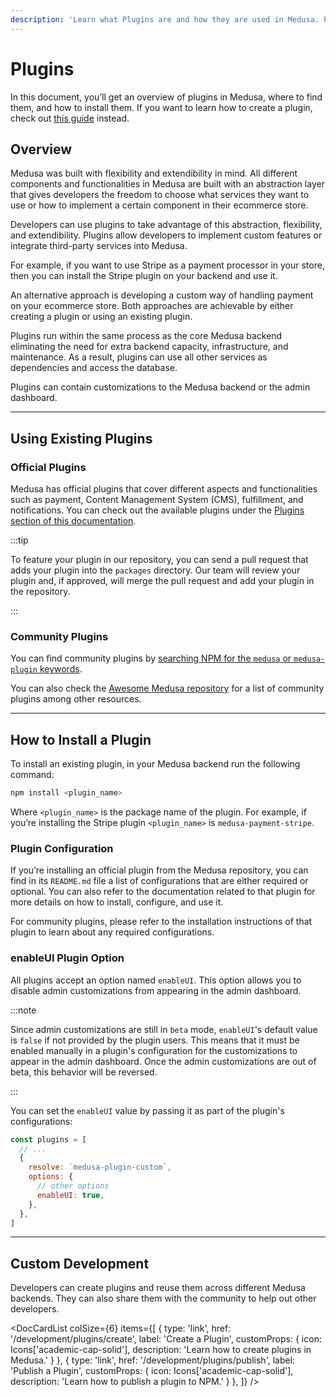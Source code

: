 ```yaml
---
description: 'Learn what Plugins are and how they are used in Medusa. Plugins are re-usable customizations that can be added to a Medusa backend.'
---
```



# Plugins

In this document, you’ll get an overview of plugins in Medusa, where to find them, and how to install them. If you want to learn how to create a plugin, check out [this guide](create.mdx) instead.

## Overview

Medusa was built with flexibility and extendibility in mind. All different components and functionalities in Medusa are built with an abstraction layer that gives developers the freedom to choose what services they want to use or how to implement a certain component in their ecommerce store.

Developers can use plugins to take advantage of this abstraction, flexibility, and extendibility. Plugins allow developers to implement custom features or integrate third-party services into Medusa.

For example, if you want to use Stripe as a payment processor in your store, then you can install the Stripe plugin on your backend and use it.

An alternative approach is developing a custom way of handling payment on your ecommerce store. Both approaches are achievable by either creating a plugin or using an existing plugin.

Plugins run within the same process as the core Medusa backend eliminating the need for extra backend capacity, infrastructure, and maintenance. As a result, plugins can use all other services as dependencies and access the database.

Plugins can contain customizations to the Medusa backend or the admin dashboard.

---

## Using Existing Plugins

### Official Plugins

Medusa has official plugins that cover different aspects and functionalities such as payment, Content Management System (CMS), fulfillment, and notifications. You can check out the available plugins under the [Plugins section of this documentation](../../plugins/overview.mdx).

:::tip

To feature your plugin in our repository, you can send a pull request that adds your plugin into the `packages` directory. Our team will review your plugin and, if approved, will merge the pull request and add your plugin in the repository.

:::

### Community Plugins

You can find community plugins by [searching NPM for the `medusa` or `medusa-plugin` keywords](https://www.npmjs.com/search?q=keywords%3Amedusa%2Cmedusa-plugin).

You can also check the [Awesome Medusa repository](https://github.com/adrien2p/awesome-medusajs#plugins) for a list of community plugins among other resources.

---

## How to Install a Plugin

To install an existing plugin, in your Medusa backend run the following command:

```bash npm2yarn
npm install <plugin_name>
```

Where `<plugin_name>` is the package name of the plugin. For example, if you’re installing the Stripe plugin `<plugin_name>` is `medusa-payment-stripe`.

### Plugin Configuration

If you’re installing an official plugin from the Medusa repository, you can find in its `README.md` file a list of configurations that are either required or optional. You can also refer to the documentation related to that plugin for more details on how to install, configure, and use it.

For community plugins, please refer to the installation instructions of that plugin to learn about any required configurations.

### enableUI Plugin Option

All plugins accept an option named `enableUI`. This option allows you to disable admin customizations from appearing in the admin dashboard.

:::note

Since admin customizations are still in `beta` mode, `enableUI`'s default value is `false` if not provided by the plugin users. This means that it must be enabled manually in a plugin's configuration for the customizations to appear in the admin dashboard. Once the admin customizations are out of beta, this behavior will be reversed.

:::

You can set the `enableUI` value by passing it as part of the plugin's configurations:

```js title=medusa-config.js
const plugins = [
  // ...
  {
    resolve: `medusa-plugin-custom`,
    options: {
      // other options
      enableUI: true,
    },
  },
]
```

---

## Custom Development

Developers can create plugins and reuse them across different Medusa backends. They can also share them with the community to help out other developers.

<DocCardList colSize={6} items={[
  {
    type: 'link',
    href: '/development/plugins/create',
    label: 'Create a Plugin',
    customProps: {
      icon: Icons['academic-cap-solid'],
      description: 'Learn how to create plugins in Medusa.'
    }
  },
  {
    type: 'link',
    href: '/development/plugins/publish',
    label: 'Publish a Plugin',
    customProps: {
      icon: Icons['academic-cap-solid'],
      description: 'Learn how to publish a plugin to NPM.'
    }
  },
]} />